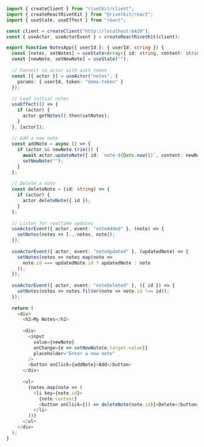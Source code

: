 ```typescript
import { createClient } from "rivetkit/client";
import { createReactRivetKit } from "@rivetkit/react";
import { useState, useEffect } from "react";

const client = createClient("http://localhost:6420");
const { useActor, useActorEvent } = createReactRivetKit(client);

export function NotesApp({ userId }: { userId: string }) {
  const [notes, setNotes] = useState<Array<{ id: string, content: string }>>([]);
  const [newNote, setNewNote] = useState("");
  
  // Connect to actor with auth token
  const [{ actor }] = useActor("notes", { 
    params: { userId, token: "demo-token" }
  });
  
  // Load initial notes
  useEffect(() => {
    if (actor) {
      actor.getNotes().then(setNotes);
    }
  }, [actor]);
  
  // Add a new note
  const addNote = async () => {
    if (actor && newNote.trim()) {
      await actor.updateNote({ id: `note-${Date.now()}`, content: newNote });
      setNewNote("");
    }
  };
  
  // Delete a note
  const deleteNote = (id: string) => {
    if (actor) {
      actor.deleteNote({ id });
    }
  };
  
  // Listen for realtime updates
  useActorEvent({ actor, event: "noteAdded" }, (note) => {
    setNotes(notes => [...notes, note]);
  });
  
  useActorEvent({ actor, event: "noteUpdated" }, (updatedNote) => {
    setNotes(notes => notes.map(note => 
      note.id === updatedNote.id ? updatedNote : note
    ));
  });
  
  useActorEvent({ actor, event: "noteDeleted" }, ({ id }) => {
    setNotes(notes => notes.filter(note => note.id !== id));
  });
  
  return (
    <div>
      <h2>My Notes</h2>
      
      <div>
        <input 
          value={newNote}
          onChange={e => setNewNote(e.target.value)}
          placeholder="Enter a new note"
        />
        <button onClick={addNote}>Add</button>
      </div>
      
      <ul>
        {notes.map(note => (
          <li key={note.id}>
            {note.content}
            <button onClick={() => deleteNote(note.id)}>Delete</button>
          </li>
        ))}
      </ul>
    </div>
  );
}
```
